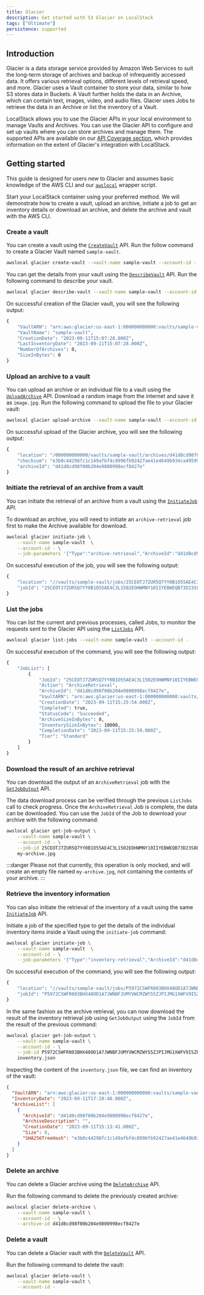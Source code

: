 ```yaml
---
title: Glacier
description: Get started with S3 Glacier on LocalStack
tags: ["Ultimate"]
persistence: supported
---
```



## Introduction

Glacier is a data storage service provided by Amazon Web Services to suit the long-term storage of archives and backup of infrequently accessed data.
It offers various retrieval options, different levels of retrieval speed, and more.
Glacier uses a Vault container to store your data, similar to how S3 stores data in Buckets.
A Vault further holds the data in an Archive, which can contain text, images, video, and audio files.
Glacier uses Jobs to retrieve the data in an Archive or list the inventory of a Vault.

LocalStack allows you to use the Glacier APIs in your local environment to manage Vaults and Archives.
You can use the Glacier API to configure and set up vaults where you can store archives and manage them.
The supported APIs are available on our [API Coverage section](#api-coverage), which provides information on the extent of Glacier's integration with LocalStack.

## Getting started

This guide is designed for users new to Glacier and assumes basic knowledge of the AWS CLI and our [`awslocal`](https://github.com/localstack/awscli-local) wrapper script.

Start your LocalStack container using your preferred method.
We will demonstrate how to create a vault, upload an archive, initiate a job to get an inventory details or download an archive, and delete the archive and vault with the AWS CLI.

### Create a vault

You can create a vault using the [`CreateVault`](https://docs.aws.amazon.com/amazonglacier/latest/dev/api-vault-put.html) API.
Run the follow command to create a Glacier Vault named `sample-vault`.

```bash
awslocal glacier create-vault --vault-name sample-vault --account-id -
```

You can get the details from your vault using the [`DescribeVault`](https://docs.aws.amazon.com/amazonglacier/latest/dev/api-vault-get.html) API.
Run the following command to describe your vault.

```bash
awslocal glacier describe-vault --vault-name sample-vault --account-id -
```

On successful creation of the Glacier vault, you will see the following output:

```bash
{
    "VaultARN": "arn:aws:glacier:us-east-1:000000000000:vaults/sample-vault",
    "VaultName": "sample-vault",
    "CreationDate": "2023-09-11T15:07:28.000Z",
    "LastInventoryDate": "2023-09-11T15:07:28.000Z",
    "NumberOfArchives": 0,
    "SizeInBytes": 0
}
```

### Upload an archive to a vault

You can upload an archive or an individual file to a vault using the [`UploadArchive`](https://docs.aws.amazon.com/amazonglacier/latest/dev/api-archive-post.html) API.
Download a random image from the internet and save it as `image.jpg`.
Run the following command to upload the file to your Glacier vault:

```bash
awslocal glacier upload-archive --vault-name sample-vault --account-id - --body image.jpg
```

On successful upload of the Glacier archive, you will see the following output:

```bash
{
    "location": "/000000000000/vaults/sample-vault/archives/d41d8cd98f00b204e9800998ecf8427e",
    "checksum": "e3b0c44298fc1c149afbf4c8996fb92427ae41e4649b934ca495991b7852b855",
    "archiveId": "d41d8cd98f00b204e9800998ecf8427e"
}
```

### Initiate the retrieval of an archive from a vault

You can initiate the retrieval of an archive from a vault using the [`InitiateJob`](https://docs.aws.amazon.com/amazonglacier/latest/dev/api-initiate-job-post.html) API.

To download an archive, you will need to initiate an `archive-retrieval` job first to make the Archive available for download.

```bash
awslocal glacier initiate-job \
    --vault-name sample-vault  \
    --account-id - \
    --job-parameters '{"Type":"archive-retrieval","ArchiveId":"d41d8cd98f00b204e9800998ecf8427e"}'
```

On successful execution of the job, you will see the following output:

```bash
{
    "location": "//vaults/sample-vault/jobs/25CEOTJ7ZUR5Q7YY0B1O55AE4C3L1502EOHWMNY10IIYEBWEQB73D23S8BVYO9RTRTPLRK2LJLUCCRM52GDV87C9A4JW",
    "jobId": "25CEOTJ7ZUR5Q7YY0B1O55AE4C3L1502EOHWMNY10IIYEBWEQB73D23S8BVYO9RTRTPLRK2LJLUCCRM52GDV87C9A4JW"
}
```

### List the jobs

You can list the current and previous processes, called Jobs, to monitor the requests sent to the Glacier API using the [`ListJobs`](https://docs.aws.amazon.com/amazonglacier/latest/dev/api-jobs-get.html) API.

```bash
awslocal glacier list-jobs --vault-name sample-vault --account-id -
```

On successful execution of the command, you will see the following output:

```bash
{
    "JobList": [
        {
            "JobId": "25CEOTJ7ZUR5Q7YY0B1O55AE4C3L1502EOHWMNY10IIYEBWEQB73D23S8BVYO9RTRTPLRK2LJLUCCRM52GDV87C9A4JW",
            "Action": "ArchiveRetrieval",
            "ArchiveId": "d41d8cd98f00b204e9800998ecf8427e",
            "VaultARN": "arn:aws:glacier:us-east-1:000000000000:vaults/sample-vault",
            "CreationDate": "2023-09-11T15:25:54.000Z",
            "Completed": true,
            "StatusCode": "Succeeded",
            "ArchiveSizeInBytes": 0,
            "InventorySizeInBytes": 10000,
            "CompletionDate": "2023-09-11T15:25:59.000Z",
            "Tier": "Standard"
        }
    ]
}
```

### Download the result of an archive retrieval

You can download the output of an `ArchiveRetrieval` job with the [`GetJobOutput`](https://docs.aws.amazon.com/amazonglacier/latest/dev/api-job-output-get.html) API.

The data download process can be verified through the previous `ListJobs` call to check progress.
Once the `ArchiveRetrieval` Job is complete, the data can be downloaded.
You can use the `JobId` of the Job to download your archive with the following command:

```bash
awslocal glacier get-job-output \
    --vault-name sample-vault \
    --account-id - \
    --job-id 25CEOTJ7ZUR5Q7YY0B1O55AE4C3L1502EOHWMNY10IIYEBWEQB73D23S8BVYO9RTRTPLRK2LJLUCCRM52GDV87C9A4JW \
    my-archive.jpg
```

:::danger
Please not that currently, this operation is only mocked, and will create an empty file named `my-archive.jpg`, not containing the contents of your archive.
:::

### Retrieve the inventory information

You can also initiate the retrieval of the inventory of a vault using the same [`InitiateJob`](https://docs.aws.amazon.com/amazonglacier/latest/dev/api-initiate-job-post.html) API.

Initiate a job of the specified type to get the details of the individual inventory items inside a Vault using the `initiate-job` command:

```bash
awslocal glacier initiate-job \
    --vault-name sample-vault  \
    --account-id - \
    --job-parameters '{"Type":"inventory-retrieval","ArchiveId":"d41d8cd98f00b204e9800998ecf8427e"}'
```

On successful execution of the command, you will see the following output:

```bash
{
    "location": "//vaults/sample-vault/jobs/P5972CSWFR803BHX48OD1A7JWNBFJUMYVWCMZWY55ZJPIJMG1XWFV9ISZPZH1X3LBF0UV3UG6ORETM0EHE5R86Z47B1F",
    "jobId": "P5972CSWFR803BHX48OD1A7JWNBFJUMYVWCMZWY55ZJPIJMG1XWFV9ISZPZH1X3LBF0UV3UG6ORETM0EHE5R86Z47B1F"
}
```

In the same fashion as the archive retrieval, you can now download the result of the inventory retrieval job using `GetJobOutput` using the `JobId` from the result of the previous command:

```bash
awslocal glacier get-job-output \
    --vault-name sample-vault \
    --account-id - \
    --job-id P5972CSWFR803BHX48OD1A7JWNBFJUMYVWCMZWY55ZJPIJMG1XWFV9ISZPZH1X3LBF0UV3UG6ORETM0EHE5R86Z47B1F \
    inventory.json
```

Inspecting the content of the `inventory.json` file, we can find an inventory of the vault:

```json
{
  "VaultARN": "arn:aws:glacier:us-east-1:000000000000:vaults/sample-vault",
  "InventoryDate": "2023-09-11T17:20:48.000Z",
  "ArchiveList": [
    {
      "ArchiveId": "d41d8cd98f00b204e9800998ecf8427e",
      "ArchiveDescription": "",
      "CreationDate": "2023-09-11T15:13:41.000Z",
      "Size": 0,
      "SHA256TreeHash": "e3b0c44298fc1c149afbf4c8996fb92427ae41e4649b934ca495991b7852b855"
    }
  ]
}
```

### Delete an archive

You can delete a Glacier archive using the [`DeleteArchive`](https://docs.aws.amazon.com/amazonglacier/latest/dev/api-archive-delete.html) API.

Run the following command to delete the previously created archive:

```bash
awslocal glacier delete-archive \
    --vault-name sample-vault \
    --account-id - \
    --archive-id d41d8cd98f00b204e9800998ecf8427e
```

### Delete a vault

You can delete a Glacier vault with the [`DeleteVault`](https://docs.aws.amazon.com/amazonglacier/latest/dev/api-vault-delete.html) API.

Run the following command to delete the vault:

```bash
awslocal glacier delete-vault \
    --vault-name sample-vault \
    --account-id -
```
